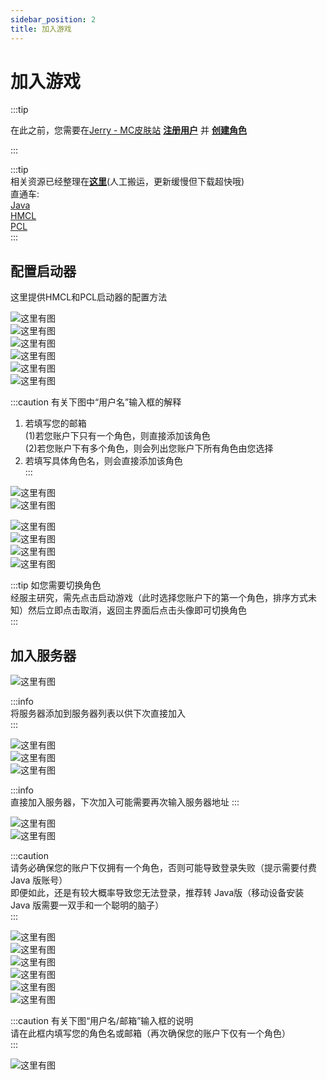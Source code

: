 ```yaml
---
sidebar_position: 2
title: 加入游戏
---
```



# 加入游戏  

:::tip

在此之前，您需要在[Jerry - MC皮肤站](https://skin.mc.jerry.ink/) [**注册用户**](https://skin.mc.jerry.ink/auth/register) 并 [**创建角色**](../jerry-mc-skin/newbee-guide/add-player)

:::

:::tip  
相关资源已经整理在[**这里**](https://pan.jerry.ink/Minecraft)(人工搬运，更新缓慢但下载超快哦)  
直通车:  
[Java](https://pan.jerry.ink/Minecraft/Java/JDK)  
[HMCL](https://pan.jerry.ink/Minecraft/Java/%E5%90%AF%E5%8A%A8%E5%99%A8/HMCL)  
[PCL](https://pan.jerry.ink/Minecraft/Java/%E5%90%AF%E5%8A%A8%E5%99%A8/PCL)  
:::  

<Tabs>
  <TabItem value='java' label='Java 版'>

## 配置启动器
这里提供HMCL和PCL启动器的配置方法

<Tabs>
  <TabItem value='HMCL' label='HMCL'>

![这里有图](img/20230120005612.png)  
![这里有图](img/20230120005612.png)  
![这里有图](img/20230120005701.png)  
![这里有图](img/20230120005807.png)  
![这里有图](img/20230120005901.png)  
![这里有图](img/20230120005931.png)  

:::caution 有关下图中“用户名”输入框的解释  
1. 若填写您的邮箱  
  (1)若您账户下只有一个角色，则直接添加该角色  
  (2)若您账户下有多个角色，则会列出您账户下所有角色由您选择  
2. 若填写具体角色名，则会直接添加该角色  
:::  

![这里有图](img/20230120010031.png)  
![这里有图](img/20230120010154.png)  
  </TabItem>
  <TabItem value='PCL' label='PCL'>

![这里有图](img/20230120012708.png)  
![这里有图](img/20230120012829.png)  
![这里有图](img/20230120013029.png)  
![这里有图](img/20230120013236.png)  

:::tip 如您需要切换角色  
经服主研究，需先点击启动游戏（此时选择您账户下的第一个角色，排序方式未知）然后立即点击取消，返回主界面后点击头像即可切换角色  
:::  

  </TabItem>
</Tabs>

## 加入服务器  

![这里有图](img/6370fe53ca864.png)  
<Tabs>
  <TabItem value='add-server' label='添加服务器'>

:::info  
将服务器添加到服务器列表以供下次直接加入  
:::  

![这里有图](img/6370fe512d304.png)  
![这里有图](img/6370fe528a329.png)  
![这里有图](img/6370fe526abc7.png)  

  </TabItem>
  <TabItem value='join-in' label='直接连接'>

:::info  
直接加入服务器，下次加入可能需要再次输入服务器地址
:::  

![这里有图](img/6370fe5302930.png)  
![这里有图](img/6370fe5291c41.png)  

  </TabItem>
</Tabs>

  </TabItem>
  <TabItem value='be' label='基岩版'>

:::caution  
请务必确保您的账户下仅拥有一个角色，否则可能导致登录失败（提示需要付费 Java 版账号）  
即便如此，还是有较大概率导致您无法登录，推荐转 Java版（移动设备安装 Java 版需要一双手和一个聪明的脑子）  
:::  

![这里有图](img/6371059eae561.png)  
![这里有图](img/6371059c29c17.png)  
![这里有图](img/6371059daa399.png)  
![这里有图](img/6371060b9382b.png)  
![这里有图](img/6371059e50f61.png)  
![这里有图](img/6371059c1ae4e.png)  

:::caution 有关下图“用户名/邮箱”输入框的说明  
请在此框内填写您的角色名或邮箱（再次确保您的账户下仅有一个角色）  
:::  

![这里有图](img/6371060925ad8.png)  
  </TabItem>
</Tabs>